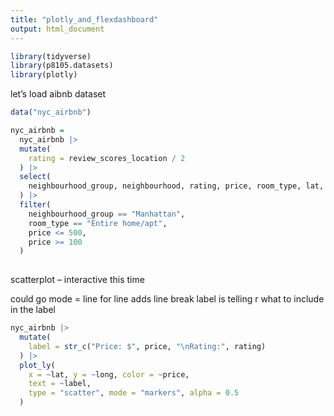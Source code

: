 ```yaml
---
title: "plotly_and_flexdashboard"
output: html_document
---
```


```r
library(tidyverse)
library(p8105.datasets)
library(plotly)
```

let's load aibnb dataset
```r
data("nyc_airbnb")

nyc_airbnb =
  nyc_airbnb |> 
  mutate(
    rating = review_scores_location / 2
  ) |> 
  select(
    neighbourhood_group, neighbourhood, rating, price, room_type, lat, long
  ) |> 
  filter(
    neighbourhood_group == "Manhattan",
    room_type == "Entire home/apt",
    price <= 500,
    price >= 100
  )
  
```

scatterplot -- interactive this time

could go mode = line for line
\n adds line break
label is telling r what to include in the label
```r
nyc_airbnb |> 
  mutate(
    label = str_c("Price: $", price, "\nRating:", rating)
  ) |> 
  plot_ly(
    x = ~lat, y = ~long, color = ~price,
    text = ~label,
    type = "scatter", mode = "markers", alpha = 0.5
  )
```













